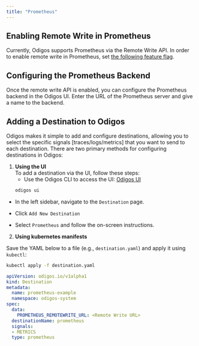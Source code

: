 ```yaml
---
title: "Prometheus"
---
```


## Enabling Remote Write in Prometheus

Currently, Odigos supports Prometheus via the Remote Write API.
In order to enable remote write in Prometheus, set [the following feature flag](https://prometheus.io/docs/prometheus/latest/feature_flags/#remote-write-receiver).

## Configuring the Prometheus Backend

Once the remote write API is enabled, you can configure the Prometheus backend in the Odigos UI.
Enter the URL of the Prometheus server and give a name to the backend.


## Adding a Destination to Odigos

Odigos makes it simple to add and configure destinations, allowing you to select the specific signals [traces/logs/metrics] that you want to send to each destination. There are two primary methods for configuring destinations in Odigos:

1. **Using the UI**  
   To add a destination via the UI, follow these steps:
   - Use the Odigos CLI to access the UI: [Odigos UI](https://docs.odigos.io/cli/odigos_ui)
   ```bash
   odigos ui
    ```
- In the left sidebar, navigate to the `Destination` page.

- Click `Add New Destination`

- Select `Prometheus` and follow the on-screen instructions.



2. **Using kubernetes manifests**

Save the YAML below to a file (e.g., `destination.yaml`) and apply it using `kubectl`:

```bash
kubectl apply -f destination.yaml
```


```yaml
apiVersion: odigos.io/v1alpha1
kind: Destination
metadata:
  name: prometheus-example
  namespace: odigos-system
spec:
  data:
    PROMETHEUS_REMOTEWRITE_URL: <Remote Write URL>
  destinationName: prometheus
  signals:
  - METRICS
  type: prometheus
```